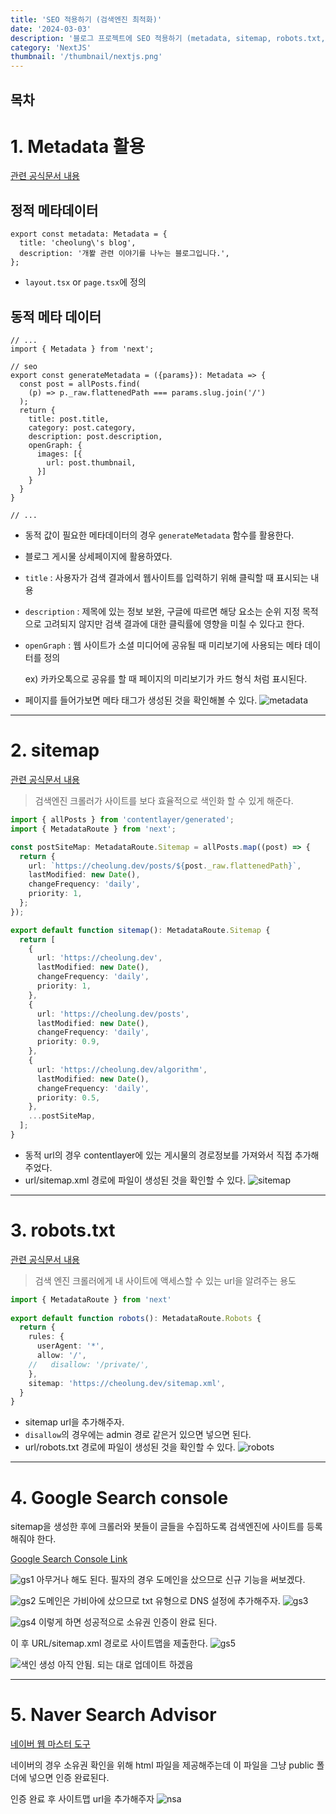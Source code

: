 ```yaml
---
title: 'SEO 적용하기 (검색엔진 최적화)'
date: '2024-03-03'
description: '블로그 프로젝트에 SEO 적용하기 (metadata, sitemap, robots.txt, google search console, naver search advisor)'
category: 'NextJS'
thumbnail: '/thumbnail/nextjs.png'
---
```


## 목차

# 1. Metadata 활용

[관련 공식문서 내용](https://nextjs.org/docs/app/api-reference/file-conventions/metadata)

## 정적 메타데이터
```tsx:layout.tsx
export const metadata: Metadata = {
  title: 'cheolung\'s blog',
  description: '개봘 관련 이야기를 나누는 블로그입니다.',
};
```
- `layout.tsx` or `page.tsx`에 정의

## 동적 메타 데이터
```tsx:/app/posts/[..slug]/page.tsx
// ...
import { Metadata } from 'next';

// seo
export const generateMetadata = ({params}): Metadata => {
  const post = allPosts.find(
    (p) => p._raw.flattenedPath === params.slug.join('/')
  );
  return { 
    title: post.title,
    category: post.category,
    description: post.description,
    openGraph: {
      images: [{
        url: post.thumbnail,
      }]
    }
  }
}

// ...
```
- 동적 값이 필요한 메타데이터의 경우 `generateMetadata` 함수를 활용한다.
- 블로그 게시물 상세페이지에 활용하였다. 
- `title` : 사용자가 검색 결과에서 웹사이트를 입력하기 위해 클릭할 때 표시되는 내용
- `description` : 제목에 있는 정보 보완, 구글에 따르면 해당 요소는 순위 지정 목적으로 고려되지 않지만 검색 결과에 대한 클릭률에 영향을 미칠 수 있다고 한다.
- `openGraph` : 웹 사이트가 소셜 미디어에 공유될 때 미리보기에 사용되는 메타 데이터를 정의

    ex) 카카오톡으로 공유를 할 때 페이지의 미리보기가 카드 형식 처럼 표시된다.
- 페이지를 들어가보면 메타 태그가 생성된 것을 확인해볼 수 있다.
    ![metadata](https://github.com/cheolung12/cheolung.dev/assets/109952479/60ce0975-6f14-4011-84ed-a920fc23dbab)

---

# 2. sitemap 

[관련 공식문서 내용](https://nextjs.org/docs/app/api-reference/file-conventions/metadata/sitemap)

> 검색엔진 크롤러가 사이트를 보다 효율적으로 색인화 할 수 있게 해준다.

```ts:/app/sitemap.ts
import { allPosts } from 'contentlayer/generated';
import { MetadataRoute } from 'next';

const postSiteMap: MetadataRoute.Sitemap = allPosts.map((post) => {
  return {
    url: `https://cheolung.dev/posts/${post._raw.flattenedPath}`,
    lastModified: new Date(),
    changeFrequency: 'daily',
    priority: 1,
  };
});

export default function sitemap(): MetadataRoute.Sitemap {
  return [
    {
      url: 'https://cheolung.dev',
      lastModified: new Date(),
      changeFrequency: 'daily',
      priority: 1,
    },
    {
      url: 'https://cheolung.dev/posts',
      lastModified: new Date(),
      changeFrequency: 'daily',
      priority: 0.9,
    },
    {
      url: 'https://cheolung.dev/algorithm',
      lastModified: new Date(),
      changeFrequency: 'daily',
      priority: 0.5,
    },
    ...postSiteMap,
  ];
}
```
- 동적 url의 경우 contentlayer에 있는 게시물의 경로정보를 가져와서 직접 추가해주었다.
- url/sitemap.xml 경로에 파일이 생성된 것을 확인할 수 있다.
    ![sitemap](https://github.com/cheolung12/cheolung.dev/assets/109952479/946fe6da-2a9d-404d-8c67-3e6139b6467d)

---

# 3. robots.txt 

[관련 공식문서 내용](https://nextjs.org/docs/app/api-reference/file-conventions/metadata/robots)

> 검색 엔진 크롤러에게 내 사이트에 액세스할 수 있는 url을 알려주는 용도

```ts:/app/robots.ts
import { MetadataRoute } from 'next'
 
export default function robots(): MetadataRoute.Robots {
  return {
    rules: {
      userAgent: '*',
      allow: '/',
    //   disallow: '/private/',
    },
    sitemap: 'https://cheolung.dev/sitemap.xml',
  }
}
```
- sitemap url을 추가해주자.
- `disallow`의 경우에는 admin 경로 같은거 있으면 넣으면 된다.
- url/robots.txt 경로에 파일이 생성된 것을 확인할 수 있다.
    ![robots](https://github.com/cheolung12/cheolung.dev/assets/109952479/f1072316-1504-41fd-aa27-bbe50719cd0d)

---

# 4. Google Search console
<span className='blue-bold'>sitemap을 생성한 후에 크롤러와 봇들이 글들을 수집하도록 검색엔진에 사이트를 등록해줘야 한다.</span>

[Google Search Console Link](https://search.google.com/search-console/about)

![gs1](https://github.com/cheolung12/cheolung.dev/assets/109952479/4b4d962b-75f6-47f6-b055-c854ef4d29ff)
아무거나 해도 된다. 필자의 경우 도메인을 샀으므로 신규 기능을 써보겠다.

![gs2](https://github.com/cheolung12/cheolung.dev/assets/109952479/f7e790ab-a1d9-4b0f-b2f4-a711a74e3fee)
도메인은 가비아에 샀으므로 txt 유형으로 DNS 설정에 추가해주자.
![gs3](https://github.com/cheolung12/cheolung.dev/assets/109952479/c0931f3f-a804-42e2-8fa6-3d33455bbe82)

![gs4](https://github.com/cheolung12/cheolung.dev/assets/109952479/b56c0a10-1f1a-427a-8585-951a1ab4d5c9)
이렇게 하면 성공적으로 소유권 인증이 완료 된다.

이 후 URL/sitemap.xml 경로로 사이트맵을 제출한다.
![gs5](https://github.com/cheolung12/cheolung.dev/assets/109952479/0cb3350b-1212-4a32-8ba5-eb6b99532bd0)

![색인 생성 아직 안됨. 되는 대로 업데이트 하겠음]()

---

# 5. Naver Search Advisor
[네이버 웹 마스터 도구](https://searchadvisor.naver.com/console/board)

네이버의 경우 소유권 확인을 위해 html 파일을 제공해주는데 이 파일을 그냥 public 폴더에 넣으면 인증 완료된다.

인증 완료 후 사이트맵 url을 추가해주자
![nsa](https://github.com/cheolung12/cheolung.dev/assets/109952479/470cc705-3e94-4a02-ab6f-2868deb21557)
